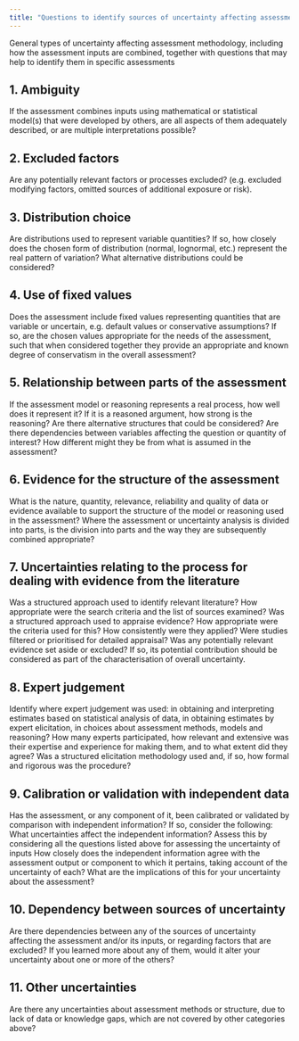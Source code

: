 ```yaml
---
title: "Questions to identify sources of uncertainty affecting assessment methodology"
---
```


General types of uncertainty affecting assessment methodology, including how the assessment inputs are combined, together with questions that may help to identify them in specific assessments

::: {.callout-tip collapse="true" appearance="minimal"}
## 1. Ambiguity

If the assessment combines inputs using mathematical or statistical model(s) that were developed by others, are all aspects of them adequately described, or are multiple interpretations possible?

:::

::: {.callout-tip collapse="true" appearance="minimal"}
## 2. Excluded factors

Are any potentially relevant factors or processes excluded? (e.g. excluded modifying factors, omitted sources of additional exposure or risk).

:::

::: {.callout-tip collapse="true" appearance="minimal"}
## 3. Distribution choice

Are distributions used to represent variable quantities? If so, how closely does the chosen form of distribution (normal, lognormal, etc.) represent the real pattern of variation? What alternative distributions could be considered?

:::

::: {.callout-tip collapse="true" appearance="minimal"}
## 4. Use of fixed values

Does the assessment include fixed values representing quantities that are variable or uncertain, e.g. default values or conservative assumptions? If so, are the chosen values appropriate for the needs of the assessment, such that when considered together they provide an appropriate and known degree of conservatism in the overall assessment?

:::

::: {.callout-tip collapse="true" appearance="minimal"}
## 5. Relationship between parts of the assessment

If the assessment model or reasoning represents a real process, how well does it represent it? If it is a reasoned argument, how strong is the reasoning? Are there alternative structures that could be considered? Are there dependencies between variables affecting the question or quantity of interest? How different might they be from what is assumed in the assessment?

:::

::: {.callout-tip collapse="true" appearance="minimal"}
## 6. Evidence for the structure of the assessment

What is the nature, quantity, relevance, reliability and quality of data or evidence available to support the structure of the model or reasoning used in the assessment? Where the assessment or uncertainty analysis is divided into parts, is the division into parts and the way they are subsequently combined appropriate?

:::

::: {.callout-tip collapse="true" appearance="minimal"}
## 7. Uncertainties relating to the process for dealing with evidence from the literature

Was a structured approach used to identify relevant literature? How appropriate were the search criteria and the list of sources examined? Was a structured approach used to appraise evidence? How appropriate were the criteria used for this? How consistently were they applied? Were studies filtered or prioritised for detailed appraisal? Was any potentially relevant evidence set aside or excluded? If so, its potential contribution should be considered as part of the characterisation of overall uncertainty.

:::

::: {.callout-tip collapse="true" appearance="minimal"}
## 8. Expert judgement

Identify where expert judgement was used: in obtaining and interpreting estimates based on statistical analysis of data, in obtaining estimates by expert elicitation, in choices about assessment methods, models and reasoning? How many experts participated, how relevant and extensive was their expertise and experience for making them, and to what extent did they agree? Was a structured elicitation methodology used and, if so, how formal and rigorous was the procedure?

:::

::: {.callout-tip collapse="true" appearance="minimal"}
## 9. Calibration or validation with independent data

Has the assessment, or any component of it, been calibrated or validated by comparison with independent information? If so, consider the following: What uncertainties affect the independent information? Assess this by considering all the questions listed above for assessing the uncertainty of inputs How closely does the independent information agree with the assessment output or component to which it pertains, taking account of the uncertainty of each? What are the implications of this for your uncertainty about the assessment?

:::

::: {.callout-tip collapse="true" appearance="minimal"}
## 10. Dependency between sources of uncertainty

Are there dependencies between any of the sources of uncertainty affecting the assessment and/or its inputs, or regarding factors that are excluded? If you learned more about any of them, would it alter your uncertainty about one or more of the others?

:::

::: {.callout-tip collapse="true" appearance="minimal"}
## 11. Other uncertainties

Are there any uncertainties about assessment methods or structure, due to lack of data or knowledge gaps, which are not covered by other categories above?

:::

